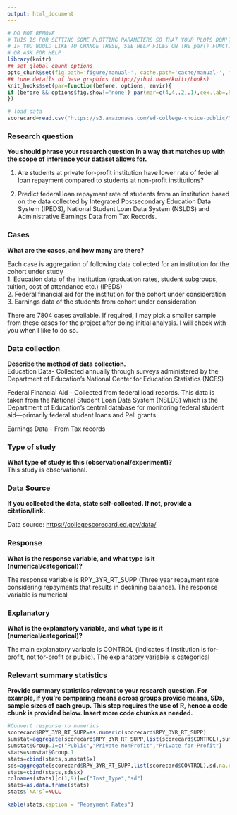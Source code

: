 ```yaml
---
output: html_document
---
```

```r
# DO NOT REMOVE
# THIS IS FOR SETTING SOME PLOTTING PARAMETERS SO THAT YOUR PLOTS DON'T TAKE UP TOO MUCH SPACE
# IF YOU WOULD LIKE TO CHANGE THESE, SEE HELP FILES ON THE par() FUNCTION
# OR ASK FOR HELP
library(knitr)
## set global chunk options
opts_chunk$set(fig.path='figure/manual-', cache.path='cache/manual-', fig.align='center', fig.show='hold', par=TRUE)
## tune details of base graphics (http://yihui.name/knitr/hooks)
knit_hooks$set(par=function(before, options, envir){
if (before && options$fig.show!='none') par(mar=c(4,4,.2,.1),cex.lab=.95,cex.axis=.9,mgp=c(2,.7,0),tcl=-.3)
})
```

```r
# load data
scorecard=read.csv("https://s3.amazonaws.com/ed-college-choice-public/Most+Recent+Cohorts+(Scorecard+Elements).csv",stringsAsFactors = F)

```


### Research question 

**You should phrase your research question in a way that matches up with the scope of inference your dataset allows for.**  
   
1. Are students at private for-profit institution have lower rate of federal loan repayment compared to students at non-profit institutions?

2. Predict federal loan repayment rate of students from an institution based on the data collected by Integrated Postsecondary Education Data System (IPEDS), National Student Loan Data System (NSLDS) and Administrative Earnings Data from Tax Records. 


### Cases 

**What are the cases, and how many are there?**  

Each case is aggregation of following data collected for an institution for the cohort under study  
1. Education data of the institution (graduation rates, student subgroups, tuition, cost of attendance etc.) (IPEDS)  
2. Federal financial aid for the institution for the cohort under consideration   
3. Earnings data of the students from cohort under consideration

There are 7804 cases available. If required, I may pick a smaller sample from these cases for the project after doing initial analysis. I will check with you when I like to do so.

### Data collection 

**Describe the method of data collection.**  
Education Data- Collected annually through surveys administered by the Department of Education’s National
Center for Education Statistics (NCES)

Federal Financial Aid - Collected from federal load records. This data is taken from the National Student Loan Data System (NSLDS) which is the Department of Education’s central
database for monitoring federal student aid—primarily federal student loans and Pell grants

Earnings Data - From Tax records

### Type of study 

**What type of study is this (observational/experiment)?**  
This study is observational.


### Data Source 

**If you collected the data, state self-collected. If not, provide a citation/link.**  

Data source: <https://collegescorecard.ed.gov/data/>



### Response 

**What is the response variable, and what type is it (numerical/categorical)?**  

The response variable is RPY\_3YR\_RT_SUPP (Three year repayment rate considering repayments that results in declining balance). The response variable is numerical


### Explanatory 

**What is the explanatory variable, and what type is it (numerical/categorical)?**  

The main explanatory variable is CONTROL (indicates if institution is for-profit, not for-profit or public). The explanatory variable is categorical

### Relevant summary statistics 

**Provide summary statistics relevant to your research question. For example, if you’re comparing means across groups provide means, SDs, sample sizes of each group. This step requires the use of R, hence a code chunk is provided below. Insert more code chunks as needed.**

```r
#Convert response to numerics
scorecard$RPY_3YR_RT_SUPP=as.numeric(scorecard$RPY_3YR_RT_SUPP)
sumstat=aggregate(scorecard$RPY_3YR_RT_SUPP,list(scorecard$CONTROL),summary)
sumstat$Group.1=c("Public","Private NonProfit","Private for-Profit")
stats=sumstat$Group.1
stats=cbind(stats,sumstat$x)
sds=aggregate(scorecard$RPY_3YR_RT_SUPP,list(scorecard$CONTROL),sd,na.rm=T)
stats=cbind(stats,sds$x)
colnames(stats)[c(1,9)]=c("Inst_Type","sd")
stats=as.data.frame(stats)
stats$`NA's`=NULL

kable(stats,caption = "Repayment Rates")

```
